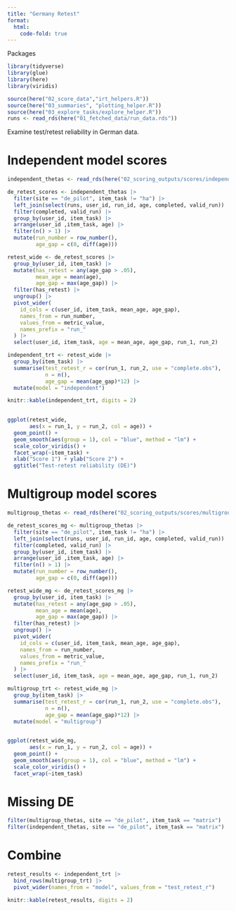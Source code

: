 ```yaml
---
title: "Germany Retest"
format:
  html: 
    code-fold: true
---
```


Packages

```r
library(tidyverse)
library(glue)
library(here)
library(viridis)

source(here("02_score_data","irt_helpers.R"))
source(here("03_summaries", "plotting_helper.R"))
source(here("03_explore_tasks/explore_helper.R"))
runs <- read_rds(here("01_fetched_data/run_data.rds"))

```

Examine test/retest reliability in German data.


# Independent model scores

```r
independent_thetas <- read_rds(here("02_scoring_outputs/scores/independent_scores.rds"))

de_retest_scores <- independent_thetas |> 
  filter(site == "de_pilot", item_task != "ha") |> 
  left_join(select(runs, user_id, run_id, age, completed, valid_run)) |>
  filter(completed, valid_run) |>
  group_by(user_id, item_task) |>
  arrange(user_id ,item_task, age) |>
  filter(n() > 1) |>
  mutate(run_number = row_number(),
         age_gap = c(0, diff(age))) 

retest_wide <- de_retest_scores |>
  group_by(user_id, item_task) |>
  mutate(has_retest = any(age_gap > .05), 
         mean_age = mean(age), 
         age_gap = max(age_gap)) |>
  filter(has_retest) |>
  ungroup() |>  
  pivot_wider(
    id_cols = c(user_id, item_task, mean_age, age_gap),
    names_from = run_number,
    values_from = metric_value,
    names_prefix = "run_"
  ) |>
  select(user_id, item_task, age = mean_age, age_gap, run_1, run_2)

independent_trt <- retest_wide |>
  group_by(item_task) |>
  summarise(test_retest_r = cor(run_1, run_2, use = "complete.obs"), 
            n = n(), 
            age_gap = mean(age_gap)*12) |>
  mutate(model = "independent")

knitr::kable(independent_trt, digits = 2)
  
```

```r
ggplot(retest_wide, 
       aes(x = run_1, y = run_2, col = age)) +
  geom_point() + 
  geom_smooth(aes(group = 1), col = "blue", method = "lm") + 
  scale_color_viridis() + 
  facet_wrap(~item_task) +
  xlab("Score 1") + ylab("Score 2") + 
  ggtitle("Test-retest reliability (DE)")
```


# Multigroup model scores

```r
multigroup_thetas <- read_rds(here("02_scoring_outputs/scores/multigroup_scores.rds"))

de_retest_scores_mg <- multigroup_thetas |> 
  filter(site == "de_pilot", item_task != "ha") |> 
  left_join(select(runs, user_id, run_id, age, completed, valid_run)) |>
  filter(completed, valid_run) |>
  group_by(user_id, item_task) |>
  arrange(user_id ,item_task, age) |>
  filter(n() > 1) |>
  mutate(run_number = row_number(),
         age_gap = c(0, diff(age))) 

retest_wide_mg <- de_retest_scores_mg |>
  group_by(user_id, item_task) |>
  mutate(has_retest = any(age_gap > .05), 
         mean_age = mean(age), 
         age_gap = max(age_gap)) |>
  filter(has_retest) |>
  ungroup() |>  
  pivot_wider(
    id_cols = c(user_id, item_task, mean_age, age_gap),
    names_from = run_number,
    values_from = metric_value,
    names_prefix = "run_"
  ) |>
  select(user_id, item_task, age = mean_age, age_gap, run_1, run_2)

multigroup_trt <- retest_wide_mg |>
  group_by(item_task) |>
  summarise(test_retest_r = cor(run_1, run_2, use = "complete.obs"), 
            n = n(), 
            age_gap = mean(age_gap)*12) |>
  mutate(model = "multigroup")
  
```

```r
ggplot(retest_wide_mg, 
       aes(x = run_1, y = run_2, col = age)) +
  geom_point() + 
  geom_smooth(aes(group = 1), col = "blue", method = "lm") + 
  scale_color_viridis() + 
  facet_wrap(~item_task) 
```

# Missing DE

```r
filter(multigroup_thetas, site == "de_pilot", item_task == "matrix")
filter(independent_thetas, site == "de_pilot", item_task == "matrix")
```

# Combine

```r
retest_results <- independent_trt |> 
  bind_rows(multigroup_trt) |>
  pivot_wider(names_from = "model", values_from = "test_retest_r") 

knitr::kable(retest_results, digits = 2)
```

